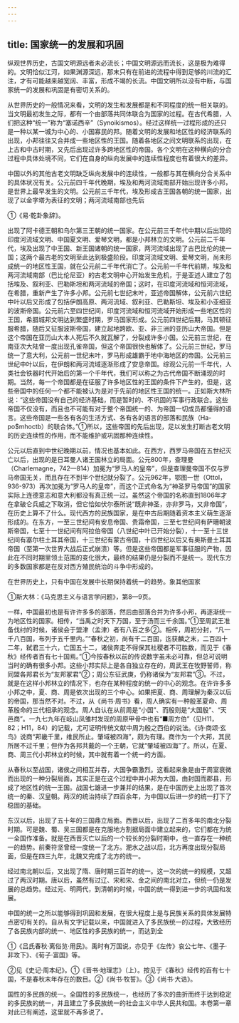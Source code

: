 ```yaml
---
---
---
```

title: 国家统一的发展和巩固
---



纵观世界历史，古国文明源远者未必流长；中国文明源远而流长，这是极为难得的。文明恰似江河，如果渊源深远，那末只有在前进的流程中得到足够的川流的汇注，才有可能越来越宽阔、丰富，形成不竭的长流。中国文明所以没有中断，与国家统一的发展和巩固是有密切关系的。

从世界历史的一般情况来看，文明的发生和发展都是和不同程度的统一相关联的。当文明最初发生之际，都有一个由部落共同体联合为国家的过程。在古代希腊，人们把这种“统一”称为“塞诺西辛”（Synoikismos）。经过这样统一过程形成的还只是一种以某一城为中心的、小国寡民的邦。随着文明的发展和地区性的经济联系的出现，小邦往往又合并成一些地区性的王国。随着各地区之间文明联系的出现，在上古和中古时期，又先后出现过许多跨地区性的帝国。各个文明在这种横向的分合过程中具体处境不同，它们在自身的纵向发展中的连续性程度也有着很大的差异。

中国以外的其他古老文明缺乏纵向发展中的连续性，一般都与其在横向分合关系中的具体状况有关。公元前四千年代晚期，埃及和两河流域南部开始出现许多小邦，是世界上最早发生的文明。公元前三千年代，埃及形成古王国各朝的统一国家，出现了以金字塔为表征的文明；两河流域南部也先后

①《易·乾卦象辞》。

出现了阿卡德王朝和乌尔第三王朝的统一国家。在公元前三千年代中期以后出现的印度河流域文明、中国夏文明、爱琴文明，都是小邦林立的文明。公元前二千年代，埃及出现了中王国、新王国诸朝的统一国家，两河流域出现了古巴比伦的统一国；这两个最古老的文明至此达到极盛阶段。印度河流域文明、爱琴文明，尚未形成统一的地区性王国，就在公元前二千年代消亡了。公元前一千年代前期，埃及和两河流域南部（巴比伦尼亚）的古老文明中心开始发生危机，于是亚述人建立了包括埃及、叙利亚、巴勒斯坦和两河流域的帝国；这时，在印度河流域和恒河流域，在希腊，重新产生了许多小邦。公元前七世纪末叶，亚述帝国解体，公元前六世纪中叶以后又形成了包括伊朗高原、两河流域、叙利亚、巴勒斯坦、埃及和小亚细亚的波斯帝国。公元前六至四世纪间，印度河流域和恒河流域开始形成一些地区性的王国，希腊城邦文明达到繁盛时期，罗马国家形成。公元前四世纪后期，马其顿征服希腊，随后又征服波斯帝国，建立起地跨欧、亚、非三洲的亚历山大帝国。但是这个帝国在亚历山大本人死后不久就瓦解了，分裂成许多小国。公元前三世纪，在南亚次大陆曾一度出现孔雀帝国，但这个帝国很快也解体了。公元前三世纪，罗马统一了意大利，公元前一世纪末叶，罗马形成雄霸于地中海地区的帝国。公元前三世纪中叶以后，在伊朗和两河流域逐渐形成了安息帝国。综观公元前一千年代，人类社会铁器时代开始后的第一个千年代，我们可以称之为古代帝国不断涌现的时期。当然，每一个帝国都是在征服了许多地区性的王国的条件下产生的，但是，这些帝国中的任何一个都不能被认为是对于先前的地区性王国的统一。正如斯大林所说：“这些帝国没有自己的经济基础，而是暂时的、不巩固的军事行政联合。这些帝国不仅没有，而且也不可能有对于整个帝国统一的、为帝国一切成员都懂得的语言。这些帝国是一些各有各的生活方式、各有各的语言的部落和民族（Ha-po$mhoctb）的联合体。”①所以，这些帝国的先后出现，足以发生打断古老文明的历史连续性的作用，而不能维护或巩固那种连续性。

公元以后直到中世纪晚期以前，情况也基本如此。在西方，西罗马帝国在五世纪灭亡以后，出现的是日耳曼人诸王国林立的局面。公元800年，查理曼（Charlemagne，742—814）加冕为“罗马人的皇帝”，但是查理曼帝国不仅与罗马帝国无关，而且存在不到半个世纪就分裂了。公元962年，鄂图一世（OttoI，936-973）再次加冕为“罗马人的皇帝”，而这个正式命名为“神圣罗马帝国”的国家实际上连德意志和意大利都没有真正统一过。虽然这个帝国的名称直到1806年才在拿破仑兵威之下取消，但它恰如伏尔泰所说“既非神圣，亦非罗马，又非帝国”，在历史上算不了什么。现代西方的民族国家，是在中古后期随着资本主义萌生逐渐形成的。在东方，一至三世纪间有安息帝国、贵霜帝国，三至七世纪间有萨珊朝波斯帝国，七至十一世纪间有阿拉伯帝国（八世纪中叶已开始分裂），十一至十三世纪间有塞尔柱土耳其帝国，十三世纪有蒙古帝国，十四世纪以后又有奥斯曼土耳其帝国（至第一次世界大战后正式崩溃）等。但是这些帝国都是军事征服的产物，因此在不同时期里领土范围的变化很大，最终的结果仍是分裂而不是统一。现代东方的多数国家都是在反对西方殖民统治的斗争中形成的。

在世界历史上，只有中国在发展中长期保持着统一的趋势。象其他国家

①斯大林：《马克思主义与语言学问题》，第8—9页。

一样，中国最初也是有许许多多的部落，然后由部落合并为许多小邦，再逐渐统一为地区性的国家。相传，“当禹之时天下万国，至于汤而三千余国。”①至周武王准备伐纣的时候，诸侯会于盟津（孟津）者有八百之多②。相传，周初分封，“凡一千八百国，布列于五千里内。”“春秋之初，尚有千二百国，迄获麟之末，二百四十二年，弑君三十六，亡国五十二，诸侯奔走不得保其社稷者不可胜数，而见于《春秋》经传者百有七十国焉。”①今按春秋以前的传说数字虽未必可靠，但总可说明当时的确有很多小邦。这些小邦实际上是各自独立存在的，周武王在牧野誓师，称同盟各邦君长为“友邦冢君”②；周公东征武庚，仍称诸侯为“友邦君”③。不过，就是在这样小邦林立的情况下，也存在某种程度的统一的中心的观念。在许许多多小邦之中，夏、商、周是依次出现的三个中心。如果把夏、商、周理解为秦汉以后的帝国，那当然不对。不过，从《尚书·周书》看，周人确实有一种殷革夏命、周革殷命的三代相承的观念。周人自认在从前周是“小国”、而殷则是“大国殷”、“天邑商”。一九七九年在岐山凤雏村发现的周原甲骨中也有“■周方伯”（见H11，82；H11，84）的记载，尤可证明传统文献中周为殷之西伯的说法。《诗·商颂·玄鸟》说商“邦畿千里，维民所止。肇域被四海”，颇为有理。商作为一个大邦，其民所居不过千里；但作为各邦共戴的一个王朝，它就“肇域被四海”了。所以，在夏、商、周三代小邦林立的时候，其中就有着一个统一的方面。

从春秋以至战国，诸侯之间相互并吞，大国争霸激烈。这看起来象是由于周室衰微而出现的一种分裂局面，其实正是在这个过程中并小邦为大国，由封国而郡县，形成了地区性的统一王国。战国七雄进一步兼并的结果，是在中国历史上出现了首次统一的秦、汉皇朝。两汉的统治持续了四百余年，为中国以后进一步的统一打下了稳固的基础。

东汉以后，出现了五十年的三国鼎立局面。西晋以后，出现了二百多年的南北分裂时期。可是魏、蜀、吴三国都是在克服地方割据局面中建立起来的，它们都在为统一全国作准备。就是在西晋灭亡以后的一个较长的分裂时期中，也一直存在一种统一的趋势。前秦符坚曾经一度统一了北方。淝水之战以后，北方再度出现分裂局面，但是在四三九年，北魏又完成了北方的统一。

经过南北朝以后，又出现了隋、唐时期三百年的统一。这一次的统一的规模，又超过了两汉时期。唐以后，虽然有过辽、宋和宋、金之间的南北对立，但统一仍是发展的总趋势。经过元、明两代，到清朝的时候，中国的统一得到进一步的巩固和发展。

中国的统一之所以能够得到巩固和发展，在很大程度上是与民族关系的具体发展特点密切有关的。自从有文字记载以来，中国就进入了多民族统一的过程，大致经历了各民族内部的统一、地区性的多民族的统一，而达到全

①《吕氏春秋·离俗览·用民》。禹时有万国说，亦见于《左传》哀公七年、《墨子·非攻下》、《荀子·富国》等。

②见《史记·周本纪》。①《晋书·地理志》（上）。按见于《春秋》经传的百有七十国，不是春秋末年存在的数目。②《尚书·牧誓》。③《尚书·大诰》。

国性的多民族的统一。全国性的多民族统一，也经历了多次的曲折而终于达到稳定的多民族的统一，并且建立了多民族统一的社会主义中华人民共和国。本卷第一章对此已有阐述，这里就不再多说了。